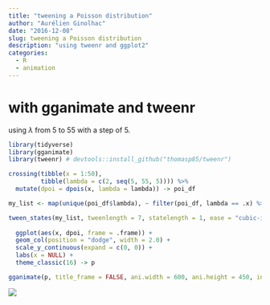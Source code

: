 ```yaml
---
title: "tweening a Poisson distribution"
author: "Aurélien Ginolhac"
date: "2016-12-08"
slug: tweening a Poisson distribution
description: "using tweenr and ggplot2"
categories:
  - R
  - animation
---
```



# with gganimate and tweenr

using $\lambda$ from 5 to 55 with a step of 5.

```r
library(tidyverse)
library(gganimate)
library(tweenr) # devtools::install_github("thomasp85/tweenr")

crossing(tibble(x = 1:50),
         tibble(lambda = c(2, seq(5, 55, 5)))) %>%
  mutate(dpoi = dpois(x, lambda = lambda)) -> poi_df

my_list <- map(unique(poi_df$lambda), ~ filter(poi_df, lambda == .x) %>% as.data.frame())

tween_states(my_list, tweenlength = 7, statelength = 1, ease = "cubic-in-out", nframes = 50) %>%
  
  ggplot(aes(x, dpoi, frame = .frame)) + 
  geom_col(position = "dodge", width = 2.0) +
  scale_y_continuous(expand = c(0, 0)) +
  labs(x = NULL) +
  theme_classic(16) -> p

gganimate(p, title_frame = FALSE, ani.width = 600, ani.height = 450, interval = 0.1, filename = "poisson.gif")
```


![](/images/poisson.gif)
